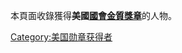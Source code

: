 本頁面收錄獲得'''美國[[國會金質獎章|國會金質獎章]]'''的人物。
{{Commonscat|Congressional Gold Medal recipients}}

[[Category:美国勋章获得者|Category:美国勋章获得者]]